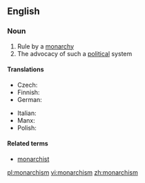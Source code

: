 ==English==
{{wikipedia}}

===Noun===
{{en-noun|-}}

# Rule by a [[monarchy]]
# The advocacy of such a [[political]] system

====Translations====
{{trans-top|advocacy of the monarchistic political system}}
* Czech: {{t-|cs|monarchismus|m}}
* Finnish: {{t|fi|monarkismi}}
* German: {{t|de|Monarchismus|m}}
{{trans-mid}}
* Italian: {{t|it|monarchismo|m}}
* Manx: {{t|gv|ard-reeaghys|m}}
* Polish: {{t|pl|monarchizm|m}}
{{trans-bottom}}

====Related terms====
* [[monarchist]]

[[pl:monarchism]]
[[vi:monarchism]]
[[zh:monarchism]]